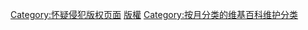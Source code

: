 {{Parent monthly clean up category|copypaste}}

[[Category:怀疑侵犯版权页面|Category:怀疑侵犯版权页面]]
[[Category:维基百科积压工作|版權]]
[[Category:按月分类的维基百科维护分类|Category:按月分类的维基百科维护分类]]
